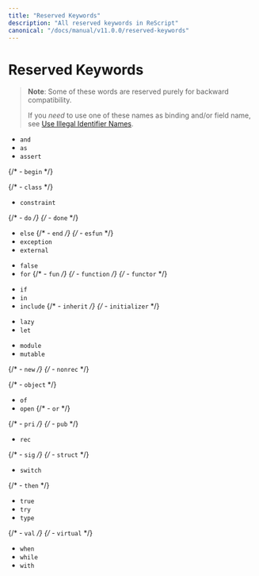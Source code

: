 ```yaml
---
title: "Reserved Keywords"
description: "All reserved keywords in ReScript"
canonical: "/docs/manual/v11.0.0/reserved-keywords"
---
```


# Reserved Keywords

> **Note**: Some of these words are reserved purely for backward compatibility.
>
> If you _need_ to use one of these names as binding and/or field name, see [Use Illegal Identifier Names](use-illegal-identifier-names.md).

- `and`
- `as`
- `assert`

{/* - `begin` */}

{/* - `class` */}

- `constraint`

{/* - `do` */}
{/* - `done` */}

- `else`
  {/* - `end` */}
  {/* - `esfun` */}
- `exception`
- `external`

* `false`
* `for`
  {/* - `fun` */}
  {/* - `function` */}
  {/* - `functor` */}

- `if`
- `in`
- `include`
  {/* - `inherit` */}
  {/* - `initializer` */}

* `lazy`
* `let`

- `module`
- `mutable`

{/* - `new` */}
{/* - `nonrec` */}

{/* - `object` */}

- `of`
- `open`
  {/* - `or` */}

{/* - `pri` */}
{/* - `pub` */}

- `rec`

{/* - `sig` */}
{/* - `struct` */}

- `switch`

{/* - `then` */}

- `true`
- `try`
- `type`

{/* - `val` */}
{/* - `virtual` */}

- `when`
- `while`
- `with`
